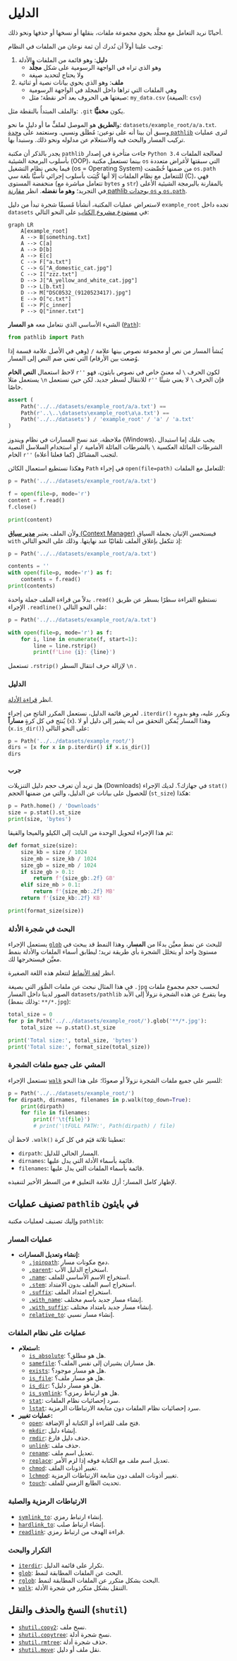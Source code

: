 # الدليل

أحيانًا نريد التعامل مع مجلَّد يحوي مجموعة ملفات، بنقلها أو نسخها أو حذفها ونحو ذلك.

وجب علينا أولاً أن نُدرك أن ثمة نوعان من الملفات في النظام:

1. **دليل**: وهو قائمة من الملفات والأدلة
	- وهو الذي تراه في الواجهة الرسومية على شكل **مجلَّد**
	- ولا يحتاج لتحديد صيغة
2. **ملف**: وهو الذي يحوي بيانات نصية أو ثنائية
	- وهي الملفات التي تراها داخل المجلد في الواجهة الرسومية
	- صيغتها هي الحروف بعد آخر نقطة؛ مثل: `my_data.csv` (الصيغة: `csv`)

والملف المبتدأُ بالنقطة مثل: `.git` يكون **مخفيًّا**.

و**الطريق** هو الموصل لملفٍّ ما أو دليلٍ ما نحو: `datasets/example_root/a/a.txt`. وسبق أن بينا أنه على نوعين: مُطلَق ونسبي. وسنعتمد على  [وحدة `pathlib`](https://docs.python.org/3/library/pathlib.html) لنرى عمليات تركيب المسار والبحث فيه والاستعلام عن مدلوله ونحو ذلك. وسنبدأ بها.

::: {.callout-note}
يجدر بالذكر أن مكتبة `pathlib` جاءت متأخرة في إصدار `Python 3.4` لمعالجة الملفات بأسلوب البرمجة الشيئية (OOP)، بينما تستعمل مكتبة `os` التي سبقتها لأغراض متعددة فيما يخص نظام التشغيل (os = Operating System) من ضمنها خُصِّصَت `os.path` للتتعامل مع نظام الملفات إلا أنها كُتِبَت بأسلوب إجرائي تأسيًّا بلغة سي (C)، فهي منخفضة المستوى (تتعامل مباشرة مع `bytes` و `str`) بالمقارنة بالبرمجة الشيئية الأعلى في التجريد؛ **وهو ما نفضله**. انظر [مقارنة pathlib بوحدات `os` و `os.path`](https://docs.python.org/3/library/pathlib.html#comparison-to-the-os-and-os-path-modules).
:::

لاستعراض عمليات المكتبة، أنشأنا مُسبقًا شجرة تبدأ من دليل `example_root` تجده داخل `datasets` في [مستودع مشروع الكتاب](https://github.com/HassanAlgoz/python/tree/main/book/datasets/example_root) على النحو التالي:

```mermaid
graph LR
    A[example_root]
    A --> B[something.txt]
    A --> C[a]
    A --> D[b]
    A --> E[c]
    C --> F["a.txt"]
    C --> G["A_domestic_cat.jpg"]
    C --> I["zzz.txt"]
    D --> J["A_yellow_and_white_cat.jpg"]
    D --> L[b.txt]
    D --> M["DSC0532_(9120523417).jpg"]
    E --> O["c.txt"]
    E --> P[c_inner]
    P --> Q["inner.txt"]
```

الشيء الأساسي الذي نتعامل معه هو **المسار** ([`Path`](https://docs.python.org/3/library/pathlib.html#concrete-paths)):

```python
from pathlib import Path
```

يُنشأ المسار من نص أو مجموعة نصوص بينها علامة `/` (وهي في الأصل علامة قسمة إذا وُضعت بين الأرقام) التي تعني ضم النص إلى المسار.

لاحظ استعمال **النص الخام** `r''` لكون الحرف `\` له معنىً خاص في نصوص بايثون، فهو يستعمل مثلا `\n` للانتقال لسطر جديد. لكن حين نستعمل `r''` فإن الحرف `\` لا يعني شيئًا خاصًا.


```python
assert (
    Path('../../datasets/example_root/a/a.txt') ==
    Path(r'..\..\datasets\example_root\a\a.txt') ==
    Path('../../datasets') / 'example_root' / 'a' / 'a.txt'
)
```

ملاحظة، عند نسخ المسارات في نظام ويندوز (Windows)، يجب عليك إما استبدال الشرطات المائلة العكسية `\` بالشرطات المائلة الأمامية `/` أو استخدام السلاسل النصية الخام `r''` لتجنب المشاكل (كما فعلنا أعلاه).

وهكذا نستطيع استعمال الكائن `Path` في إجراء `open(file=path)` للتعامل مع الملفات:

```python
p = Path('../../datasets/example_root/a/a.txt')

f = open(file=p, mode='r')
content = f.read()
f.close()

print(content)
```


ولأن الملف يعتبر [**مدير سياق** (Context Manager)](https://docs.python.org/3/reference/datamodel.html#with-statement-context-managers) فيستحسن الإتيان بجملة السياق `with` إذ تتكفل بإغلاق الملف تلقائيّا عند نهايتها. وذلك على النحو التالي:

```python
p = Path('../../datasets/example_root/a/a.txt')

contents = ''
with open(file=p, mode='r') as f:
    contents = f.read()
print(contents)
```

بدلاً من قراءة الملف جملة واحدة `.read()` نستطيع القراءة سطرًا بسطر عن طريق الإجراء `.readline()` على النحو التالي:

```python
p = Path('../../datasets/example_root/a/a.txt')

with open(file=p, mode='r') as f:
    for i, line in enumerate(f, start=1):
        line = line.rstrip()
        print(f'Line {i}: {line}')
```

تستعمل `.rstrip()` لإزالة حرف انتقال السطر `\n` .

### الدليل

انظر [قراءة الأدلة](https://docs.python.org/3/library/pathlib.html#reading-directories).

لعرض قائمة الدليل، نستعمل المكرر الناتج من إجراء `.iterdir()` ونكرر عليه، وهو بدورِه يُنتج في كل كرةٍ **مساراً** (`x`). وهذا المسار يُمكن التحقق من أنه يشير إلى دليل أو لا (`x.is_dir()`) على النحو التالي: 

```python
p = Path('../../datasets/example_root/')
dirs = [x for x in p.iterdir() if x.is_dir()]
dirs
```

#### جرب

هل تريد أن تعرف حجم دليل التنزيلات (Downloads) في جهازك؟. لديك الإجراء `stat()` للحصول على بيانات عن الدليل، والتي من ضمنها الحجم (`st_size`) هكذا:

```python
p = Path.home() / 'Downloads'
size = p.stat().st_size
print(size, 'bytes')
```

ثم هذا الإجراء لتحويل الوِحدة من البايت إلى الكيلو والميجا والقيقا:

```python
def format_size(size):
    size_kb = size / 1024
    size_mb = size_kb / 1024
    size_gb = size_mb / 1024
    if size_gb > 0.1:
        return f'{size_gb:.2f} GB'
    elif size_mb > 0.1:
        return f'{size_mb:.2f} MB'
    return f'{size_kb:.2f} KB'

print(format_size(size))
```

### البحث في شجرة الأدلة

يستعمل الإجراء [`glob`](https://docs.python.org/3/library/pathlib.html#pathlib.Path.glob) للبحث عن نمط معيَّن بدءًا من **المسار**، وهذا النمط قد يبحث في مستوىً واحد أو يتخلل الشجرة بأي طريقة تريد؛ ليطابق أسماء الملفات والأدلة بنمط معيَّن فيستخرجها لك.

انظر [لغة الأنماط](https://docs.python.org/3/library/pathlib.html#pathlib-pattern-language) لتتعلم هذه اللغة الصغيرة.

في هذا المثال نبحث عن ملفات الصُّوَر التي بصيغة `.jpg` لنحسب حجم مجموع ملفات الصور لدينا داخل المسار `datasets/pathlib` وما يتفرع عن هذه الشجرة نزولاً إلى الأبد (وذلك بنمط: `**/*.jpg`):


```python
total_size = 0
for p in Path('../../datasets/example_root/').glob('**/*.jpg'):
    total_size += p.stat().st_size

print('Total size:', total_size, 'bytes')
print('Total size:', format_size(total_size))
```

### المشي على جميع ملفات الشجرة

نستعمل الإجراء [`walk`](https://docs.python.org/3/library/pathlib.html#pathlib.Path.walk) للسير على جميع ملفات الشجرة نزولاً أو صعودًا؛ على هذا النحو:

```python
p = Path('../../datasets/example_root/')
for dirpath, dirnames, filenames in p.walk(top_down=True):
    print(dirpath)
    for file in filenames:
        print(f'\t{file}')
        # print('\tFULL PATH:', Path(dirpath) / file)
```

لاحظ أن `.walk()` تعطينا ثلاثة قيَم في كل كرة:

- `dirpath`: المسار الحالي للدليل.
- `dirnames`: قائمة بأسماء الأدلة التي يدل عليها.
- `filenames`: قائمة بأسماء الملفات التي يدل عليها.

لإظهار كامل المسار؛ أزل علامة التعليق `#` من السطر الأخير لتنفيذه.

## تصنيف عمليات `pathlib` في بايثون

وإليك تصنيف لعمليات مكتبة `pathlib`:

### عمليات المسار

- **إنشاء وتعديل المسارات:**
    - [`.joinpath`](https://docs.python.org/3/library/pathlib.html#pathlib.PurePath.joinpath): دمج مكونات مسار.
    - [`.parent`](https://docs.python.org/3/library/pathlib.html#pathlib.PurePath.parent): استخراج الدليل الأب.
    - [`.name`](https://docs.python.org/3/library/pathlib.html#pathlib.PurePath.name): استخراج الاسم الأساسي للملف.
    - [`.stem`](https://docs.python.org/3/library/pathlib.html#pathlib.PurePath.stem): استخراج اسم الملف بدون الامتداد.
    - [`.suffix`](https://docs.python.org/3/library/pathlib.html#pathlib.PurePath.suffix): استخراج امتداد الملف.
    - [`.with_name`](https://docs.python.org/3/library/pathlib.html#pathlib.PurePath.with_name): إنشاء مسار جديد باسم مختلف.
    - [`.with_suffix`](https://docs.python.org/3/library/pathlib.html#pathlib.PurePath.with_suffix): إنشاء مسار جديد بامتداد مختلف.
    - [`relative_to`](https://docs.python.org/3/library/pathlib.html#pathlib.PurePath.relative_to): إنشاء مسار نسبي.

### عمليات على نظام الملفات

- **استعلام:**
    - [`is_absolute`](https://docs.python.org/3/library/pathlib.html#pathlib.PurePath.is_absolute): هل هو مطلق؟.
    - [`samefile`](https://docs.python.org/3/library/pathlib.html#pathlib.Path.samefile): هل مساران يشيران إلى نفس الملف؟.
    - [`exists`](https://docs.python.org/3/library/pathlib.html#pathlib.Path.exists): هل هو مسار موجود؟.
    - [`is_file`](https://docs.python.org/3/library/pathlib.html#pathlib.Path.is_file): هل هو مسار ملف؟.
    - [`is_dir`](https://docs.python.org/3/library/pathlib.html#pathlib.Path.is_dir): هل هو مسار دليل؟.
    - [`is_symlink`](https://docs.python.org/3/library/pathlib.html#pathlib.Path.is_symlink): هل هو ارتباط رمزي؟.
    - [`stat`](https://docs.python.org/3/library/pathlib.html#pathlib.Path.stat): سرد إحصائيات نظام الملفات.
    - [`lstat`](https://docs.python.org/3/library/pathlib.html#pathlib.Path.lstat): سرد إحصائيات نظام الملفات دون متابعة الارتباطات الرمزية.
- **عمليات تغيير:**
    - [`open`](https://docs.python.org/3/library/pathlib.html#pathlib.Path.open): فتح ملف للقراءة أو الكتابة أو الإضافة.
    - [`mkdir`](https://docs.python.org/3/library/pathlib.html#pathlib.Path.mkdir): إنشاء دليل.
    - [`rmdir`](https://docs.python.org/3/library/pathlib.html#pathlib.Path.rmdir): حذف دليل فارغ.
    - [`unlink`](https://docs.python.org/3/library/pathlib.html#pathlib.Path.unlink): حذف ملف.
    - [`rename`](https://docs.python.org/3/library/pathlib.html#pathlib.Path.rename): تعديل اسم ملف.
    - [`replace`](https://docs.python.org/3/library/pathlib.html#pathlib.Path.replace): تعديل اسم ملف مع الكتابة فوقه إذا لزم الأمر.
    - [`chmod`](https://docs.python.org/3/library/pathlib.html#pathlib.Path.chmod): تغيير أذونات الملف.
    - [`lchmod`](https://docs.python.org/3/library/pathlib.html#pathlib.Path.lchmod): تغيير أذونات الملف دون متابعة الارتباطات الرمزية.
    - [`touch`](https://docs.python.org/3/library/pathlib.html#pathlib.Path.touch): تحديث الطابع الزمني للملف.

### الارتباطات الرمزية والصلبة

- [`symlink_to`](https://docs.python.org/3/library/pathlib.html#pathlib.Path.symlink_to): إنشاء ارتباط رمزي.
- [`hardlink_to`](https://docs.python.org/3/library/pathlib.html#pathlib.Path.hardlink_to): إنشاء ارتباط صلب.
- [`readlink`](https://docs.python.org/3/library/pathlib.html#pathlib.Path.readlink): قراءة الهدف من ارتباط رمزي.

### التكرار والبحث

- [`iterdir`](https://docs.python.org/3/library/pathlib.html#pathlib.Path.iterdir): تكرار على قائمة الدليل.
- [`glob`](https://docs.python.org/3/library/pathlib.html#pathlib.Path.glob): البحث عن الملفات المطابقة لنمط.
- [`rglob`](https://docs.python.org/3/library/pathlib.html#pathlib.Path.rglob): البحث بشكل متكرر عن الملفات المطابقة لنمط.
- [`walk`](https://docs.python.org/3/library/pathlib.html#pathlib.Path.walk): التنقل بشكل متكرر في شجرة الأدلة.

## النسخ والحذف والنقل (`shutil`)

- [`shutil.copy2`](https://docs.python.org/3/library/shutil.html#shutil.copy2): نسخ ملف.
- [`shutil.copytree`](https://docs.python.org/3/library/shutil.html#shutil.copytree): نسخ شجرة أدلة.
- [`shutil.rmtree`](https://docs.python.org/3/library/shutil.html#shutil.rmtree): حذف شجرة أدلة.
- [`shutil.move`](https://docs.python.org/3/library/shutil.html#shutil.move): نقل ملف أو دليل.